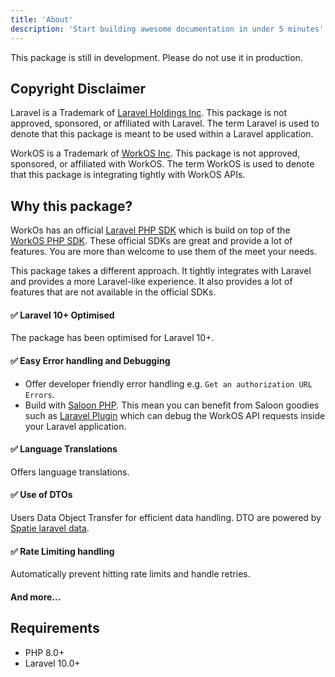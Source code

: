 ```yaml
---
title: 'About'
description: 'Start building awesome documentation in under 5 minutes'
---
```


<Warning>This package is still in development. Please do not use it in production.</Warning>

## Copyright Disclaimer

Laravel is a Trademark of [Laravel Holdings Inc](https://laravel.com/trademark). This package is not approved, sponsored, or affiliated with Laravel. The term Laravel is used to denote that this package is meant to be used within a Laravel application.

WorkOS is a Trademark of [WorkOS Inc](https://workos.com). This package is not approved, sponsored, or affiliated with WorkOS. The term WorkOS is used to denote that this package is integrating tightly with WorkOS APIs.

## Why this package?

WorkOs has an official [Laravel PHP SDK](https://github.com/workos/workos-php-laravel) which is build on top of the [WorkOS PHP SDK](https://workos.com/docs/sdks/php). These official SDKs are great and provide a lot of features. You are more than welcome to use them of the meet your needs.

This package takes a different approach. It tightly integrates with Laravel and provides a more Laravel-like experience. It also provides a lot of features that are not available in the official SDKs.

#### ✅ Laravel 10+ Optimised

The package has been optimised for Laravel 10+.

#### ✅ Easy Error handling and Debugging

- Offer developer friendly error handling e.g. `Get an authorization URL Errors`.
- Build with [Saloon PHP](https://docs.saloon.dev). This mean you can benefit from Saloon goodies such as [Laravel Plugin](https://docs.saloon.dev/installable-plugins/laravel-integration) which can debug the WorkOS API requests inside your Laravel application.

#### ✅ Language Translations

Offers language translations.

#### ✅ Use of DTOs

Users Data Object Transfer for efficient data handling. DTO are powered by [Spatie laravel data](https://spatie.be/docs/laravel-data).

#### ✅ Rate Limiting handling

Automatically prevent hitting rate limits and handle retries.


#### And more...


## Requirements

- PHP 8.0+
- Laravel 10.0+
